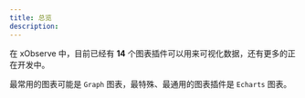 ```yaml
---
title: 总览
description: 
---
```


在 xObserve 中，目前已经有 **14** 个图表插件可以用来可视化数据，还有更多的正在开发中。

最常用的图表可能是 `Graph` 图表，最特殊、最通用的图表插件是 `Echarts` 图表。

